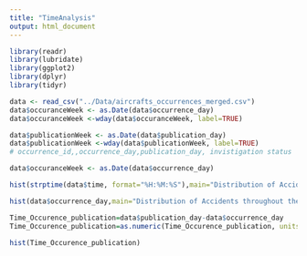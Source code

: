 ```yaml
---
title: "TimeAnalysis"
output: html_document
---
```



```r
library(readr)
library(lubridate)
library(ggplot2)
library(dplyr)
library(tidyr)
```

```r
data <- read_csv("../Data/aircrafts_occurrences_merged.csv")
data$occuranceWeek <- as.Date(data$occurrence_day)
data$occuranceWeek <-wday(data$occuranceWeek, label=TRUE)

data$publicationWeek <- as.Date(data$publication_day)
data$publicationWeek <-wday(data$publicationWeek, label=TRUE)
# occurrence_id,,occurrence_day,publication_day, invistigation status
```

```r
data$occuranceWeek <- as.Date(data$occurrence_day)
```

```r
hist(strptime(data$time, format="%H:%M:%S"),main="Distribution of Accidents throughout the hours of the day",xlab="Hours of the day",breaks="hours")
```

```r
hist(data$occurrence_day,main="Distribution of Accidents throughout the time",xlab="Days",breaks='months')
```

```r
Time_Occurence_publication=data$publication_day-data$occurrence_day
Time_Occurence_publication=as.numeric(Time_Occurence_publication, units="days")
```

```r
hist(Time_Occurence_publication)
```

